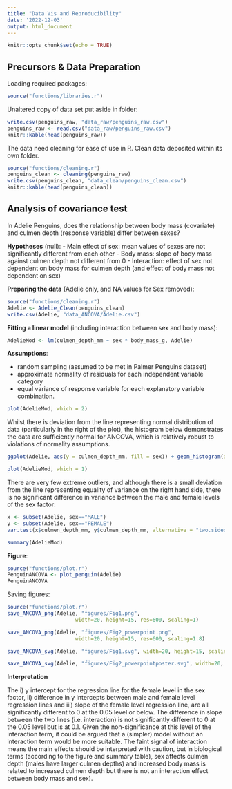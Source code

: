 ---
title: "Data Vis and Reproducibility"
date: '2022-12-03'
output: html_document
---
```{r setup, include=FALSE}
knitr::opts_chunk$set(echo = TRUE)
```

## Precursors & Data Preparation
Loading required packages:
```{r, message=FALSE, warning=FALSE}
source("functions/libraries.r")
```
Unaltered copy of data set put aside in folder:
```{r}
write.csv(penguins_raw, "data_raw/penguins_raw.csv")
penguins_raw <- read.csv("data_raw/penguins_raw.csv")
knitr::kable(head(penguins_raw))
```
The data need cleaning for ease of use in R. Clean data deposited within its own folder.  
```{r}
source("functions/cleaning.r")
penguins_clean <- cleaning(penguins_raw)
write.csv(penguins_clean, "data_clean/penguins_clean.csv")
knitr::kable(head(penguins_clean))
```

## Analysis of covariance test
In Adelie Penguins, does the relationship between body mass (covariate) and culmen depth (response variable) differ between sexes?

**Hypotheses** (null): 
- Main effect of sex: mean values of sexes are not significantly different from each other
- Body mass: slope of body mass against culmen depth not different from 0
- Interaction: effect of sex not dependent on body mass for culmen depth (and effect of body mass not dependent on sex)

**Preparing the data** (Adelie only, and NA values for Sex removed):
```{r}
source("functions/cleaning.r")
Adelie <- Adelie_Clean(penguins_clean)
write.csv(Adelie, "data_ANCOVA/Adelie.csv")
```
**Fitting a linear model** (including interaction between sex and body mass):
```{r}
AdelieMod <- lm(culmen_depth_mm ~ sex * body_mass_g, Adelie)
```
**Assumptions**: 

* random sampling (assumed to be met in Palmer Penguins dataset)
* approximate normality of residuals for each independent variable category
* equal variance of response variable for each explanatory variable combination.
```{r}
plot(AdelieMod, which = 2)
```

Whilst there is deviation from the line representing normal distribution of data (particularly in the right of the plot), the histogram below demonstrates the data are sufficiently normal for ANCOVA, which is relatively robust to violations of normality assumptions. 
```{r}
ggplot(Adelie, aes(y = culmen_depth_mm, fill = sex)) + geom_histogram(alpha=0.5, bins=22) + coord_flip() + labs(x= "Count", y = "Culmen depth (mm)") + scale_fill_discrete(name="Sex", labels=c('Female', 'Male'), h = c(245, 45))
```
```{r}
plot(AdelieMod, which = 1)
```

There are very few extreme outliers, and although there is a small deviation from the line representing equality of variance on the right hand side, there is no significant difference in variance between the male and female levels of the sex factor:
```{r}
x <- subset(Adelie, sex=="MALE")
y <- subset(Adelie, sex=="FEMALE")
var.test(x$culmen_depth_mm, y$culmen_depth_mm, alternative = "two.sided")
```
```{r}
summary(AdelieMod)
```

**Figure**:
```{r, message=FALSE, results=FALSE}
source("functions/plot.r")
PenguinANCOVA <- plot_penguin(Adelie)
PenguinANCOVA
```

Saving figures:
```{r, message=FALSE, results=FALSE}
source("functions/plot.r")
save_ANCOVA_png(Adelie, "figures/Fig1.png", 
                      width=20, height=15, res=600, scaling=1)

save_ANCOVA_png(Adelie, "figures/Fig2_powerpoint.png", 
                      width=20, height=15, res=600, scaling=1.8)

save_ANCOVA_svg(Adelie, "figures/Fig1.svg", width=20, height=15, scaling=2.54)

save_ANCOVA_svg(Adelie, "figures/Fig2_powerpointposter.svg", width=20, height=15, scaling=4.57)
```

**Interpretation**

The i) y intercept for the regression line for the female level in the sex factor, ii) difference in y intercepts between male and female level regression lines and iii) slope of the female level regression line, are all significantly different to 0 at the 0.05 level or below. The difference in slope between the two lines (i.e. interaction) is not significantly different to 0 at the 0.05 level but is at 0.1. 
Given the non-significance at this level of the interaction term, it could be argued that a (simpler) model without an interaction term would be more suitable. 
The faint signal of interaction means the main effects should be interpreted with caution, but in biological terms (according to the figure and summary table), sex affects culmen depth (males have larger culmen depths) and increased body mass is related to increased culmen depth but there is not an interaction effect between body mass and sex).